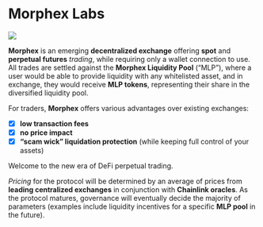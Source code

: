 # Morphex Labs

<img src="/images/Morphex_Post_00.jpg" />

**Morphex** is an emerging **decentralized exchange** offering **spot** and **perpetual futures** _trading_,
while requiring only a wallet connection to use.
All trades are settled against the **Morphex Liquidity Pool** (“MLP”),
where a user would be able to provide liquidity with any whitelisted asset, and in exchange,
they would receive **MLP tokens**, representing their share in the diversified liquidity pool.

For traders, **Morphex** offers various advantages over existing exchanges:

- [x] **low transaction fees**
- [x] **no price impact**
- [x] **“scam wick” liquidation protection** (while keeping full control of your assets)

Welcome to the new era of DeFi perpetual trading.

_Pricing_ for the protocol will be determined by an average of prices from **leading centralized exchanges** 
in conjunction with **Chainlink oracles**.
As the protocol matures, governance will eventually decide the majority of parameters
(examples include liquidity incentives for a specific **MLP pool** in the future).

